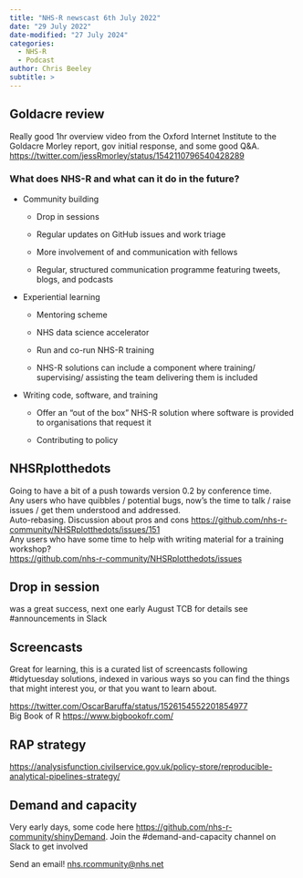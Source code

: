 ```yaml
---
title: "NHS-R newscast 6th July 2022"
date: "29 July 2022"
date-modified: "27 July 2024"
categories:
  - NHS-R
  - Podcast
author: Chris Beeley
subtitle: >
---
```


## **Goldacre review**

Really good 1hr overview video from the Oxford Internet Institute to the Goldacre Morley report, gov initial response, and some good Q&A.\
<https://twitter.com/jessRmorley/status/1542110796540428289>

### **What does NHS-R and what can it do in the future?**

-   Community building

    -   Drop in sessions

    -   Regular updates on GitHub issues and work triage

    -   More involvement of and communication with fellows

    -   Regular, structured communication programme featuring tweets, blogs, and podcasts

-   Experiential learning

    -   Mentoring scheme

    <!-- -->

    -   NHS data science accelerator

    -   Run and co-run NHS-R training

    -   NHS-R solutions can include a component where training/ supervising/ assisting the team delivering them is included

-   Writing code, software, and training

    -   Offer an “out of the box” NHS-R solution where software is provided to organisations that request it

    -   Contributing to policy

## **NHSRplotthedots**

Going to have a bit of a push towards version 0.2 by conference time.\
Any users who have quibbles / potential bugs, now's the time to talk / raise issues / get them understood and addressed.\
Auto-rebasing. Discussion about pros and cons <https://github.com/nhs-r-community/NHSRplotthedots/issues/151>\
Any users who have some time to help with writing material for a training workshop?\
<https://github.com/nhs-r-community/NHSRplotthedots/issues>

## **Drop in session**

was a great success, next one early August TCB for details see #announcements in Slack

## **Screencasts**

Great for learning, this is a curated list of screencasts following #tidytuesday solutions, indexed in various ways so you can find the things that might interest you, or that you want to learn about.

<https://twitter.com/OscarBaruffa/status/1526154552201854977>\
Big Book of R <https://www.bigbookofr.com/>

## **RAP strategy**

<https://analysisfunction.civilservice.gov.uk/policy-store/reproducible-analytical-pipelines-strategy/>

## **Demand and capacity**

Very early days, some code here <https://github.com/nhs-r-community/shinyDemand>. Join the #demand-and-capacity channel on Slack to get involved

Send an email! [nhs.rcommunity\@nhs.net](mailto:nhs.rcommunity@nhs.net)
